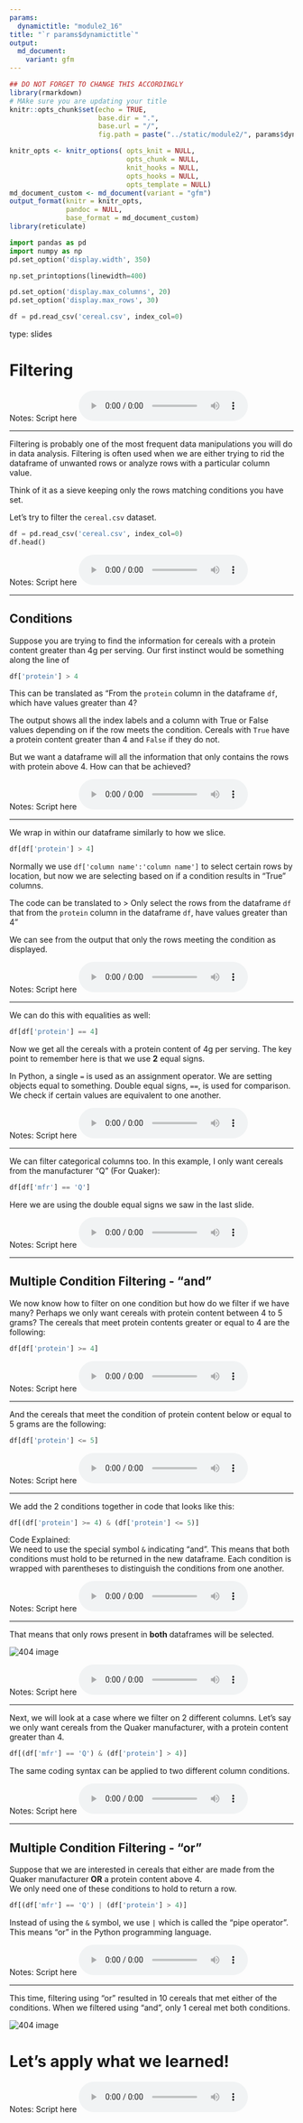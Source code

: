 ```yaml
---
params:
  dynamictitle: "module2_16"
title: "`r params$dynamictitle`"
output: 
  md_document:
    variant: gfm
---
```



```r
## DO NOT FORGET TO CHANGE THIS ACCORDINGLY 
library(rmarkdown)
# MAke sure you are updating your title 
knitr::opts_chunk$set(echo = TRUE,
                      base.dir = ".", 
                      base.url = "/",
                      fig.path = paste("../static/module2/", params$dynamictitle,"/", sep = ""))

knitr_opts <- knitr_options( opts_knit = NULL,
                             opts_chunk = NULL,
                             knit_hooks = NULL,
                             opts_hooks = NULL,
                             opts_template = NULL)
md_document_custom <- md_document(variant = "gfm")
output_format(knitr = knitr_opts,
              pandoc = NULL,
              base_format = md_document_custom)
library(reticulate)

```


```python
import pandas as pd
import numpy as np
pd.set_option('display.width', 350)

np.set_printoptions(linewidth=400)

pd.set_option('display.max_columns', 20)
pd.set_option('display.max_rows', 30)

df = pd.read_csv('cereal.csv', index_col=0)
```


type: slides

# Filtering 

Notes: Script here
<html>
<audio controls >
  <source src="/placeholder_audio.mp3" />
</audio></html>

---

Filtering is probably one of the most frequent data manipulations you will do in data analysis.  Filtering is often used when we are either trying to rid the dataframe of unwanted rows or analyze rows with a particular column value. 

Think of it as a sieve keeping only the rows matching conditions you have set. 

Let's try to filter the `cereal.csv` dataset.


```python
df = pd.read_csv('cereal.csv', index_col=0)
df.head()
```


Notes: Script here
<html>
<audio controls >
  <source src="/placeholder_audio.mp3" />
</audio></html>

---

## Conditions

Suppose you are trying to find the information for cereals with a protein content greater than 4g per serving.
Our first instinct would be something along the line of 

```python
df['protein'] > 4
```

This can be translated as "From the `protein` column in the dataframe `df`, which have values greater than 4? 

The output shows all the index labels and a column with True or False values depending on if the row meets the condition.
Cereals with `True`  have a protein content greater than 4 and  `False` if they do not.  

But we want a dataframe will all the information that only contains the rows with protein above 4. How can that be achieved?



Notes: Script here
<html>
<audio controls >
  <source src="/placeholder_audio.mp3" />
</audio></html>

---

We wrap in within our dataframe similarly to how we slice. 

```python
df[df['protein'] > 4]
```

Normally we use `df['column name':'column name']` to select certain rows by location, but now we are selecting based on if a condition results in "True" columns. 
    
The code can be translated to 
> Only select the rows from the dataframe `df` that from the `protein` column in the dataframe `df`, have values greater than 4"

We can see from the output that only the rows meeting the condition as displayed. 

Notes: Script here
<html>
<audio controls >
  <source src="/placeholder_audio.mp3" />
</audio></html>

---

We can do this with equalities as well:

```python
df[df['protein'] == 4]
```

Now we get all the cereals with a protein content of 4g per serving.  The key point to remember here is that we use **2** equal signs.       
   
In Python, a single `=` is used as an assignment operator. We are setting objects equal to something. 
Double equal signs,  `==`,  is  used for comparison. We check if certain values are equivalent to one another. 

Notes: Script here
<html>
<audio controls >
  <source src="/placeholder_audio.mp3" />
</audio></html>

---

We can filter categorical columns too.  In this example,  I only want cereals from the manufacturer "Q" (For Quaker):

```python
df[df['mfr'] == 'Q']
```

Here we are using the double equal signs we saw in the last slide. 

Notes: Script here
<html>
<audio controls >
  <source src="/placeholder_audio.mp3" />
</audio></html>

---

##  Multiple Condition Filtering - "and"

We now know how to filter on one condition but how do we filter if we have many? 
Perhaps we only want cereals with protein content between 4 to 5 grams?
The cereals that meet protein contents greater or equal to 4 are the following:   

```python
df[df['protein'] >= 4]
```


Notes: Script here
<html>
<audio controls >
  <source src="/placeholder_audio.mp3" />
</audio></html>

---

And the cereals that meet the condition of protein content below or equal to 5 grams are the following:

```python
df[df['protein'] <= 5]

```


Notes: Script here
<html>
<audio controls >
  <source src="/placeholder_audio.mp3" />
</audio></html>

---

We add the 2 conditions together in code that looks like this:


```python
df[(df['protein'] >= 4) & (df['protein'] <= 5)]
```


Code Explained:     
We need to use the special symbol `&` indicating "and".  This means that both conditions must hold to be returned in the new dataframe. 
Each condition is wrapped with parentheses to distinguish the conditions from one another. 

Notes: Script here
<html>
<audio controls >
  <source src="/placeholder_audio.mp3" />
</audio></html>

---

That means that only rows present in **both** dataframes will be selected. 

<img src='/module2/condition_and.png'  alt="404 image" />   


Notes: Script here
<html>
<audio controls >
  <source src="/placeholder_audio.mp3" />
</audio></html>

---

Next, we will look at a case where we filter on 2 different columns.  Let's say we only want cereals from the Quaker manufacturer, with a protein content greater than 4. 

```python
df[(df['mfr'] == 'Q') & (df['protein'] > 4)]
```

The same coding syntax can be applied to two different column conditions. 

Notes: Script here
<html>
<audio controls >
  <source src="/placeholder_audio.mp3" />
</audio></html>

---

##  Multiple Condition Filtering - "or"

Suppose that we are interested in cereals that either are made from the Quaker manufacturer **OR** a protein content above 4.     
We only need one of these conditions to hold to return a row. 

```python
df[(df['mfr'] == 'Q') | (df['protein'] > 4)]
```

Instead of using the ` & ` symbol, we use ` | ` which is called the "pipe operator".  This means "or" in the Python programming language. 

Notes: Script here
<html>
<audio controls >
  <source src="/placeholder_audio.mp3" />
</audio></html>

---

This time, filtering using "or" resulted in 10 cereals that met either of the conditions. When we filtered using "and",  only 1 cereal met both conditions. 

<img src='/module2/condition_or.png'  alt="404 image" />   



# Let’s apply what we learned!

Notes: Script here
<html>
<audio controls >
  <source src="/placeholder_audio.mp3" />
</audio></html>
